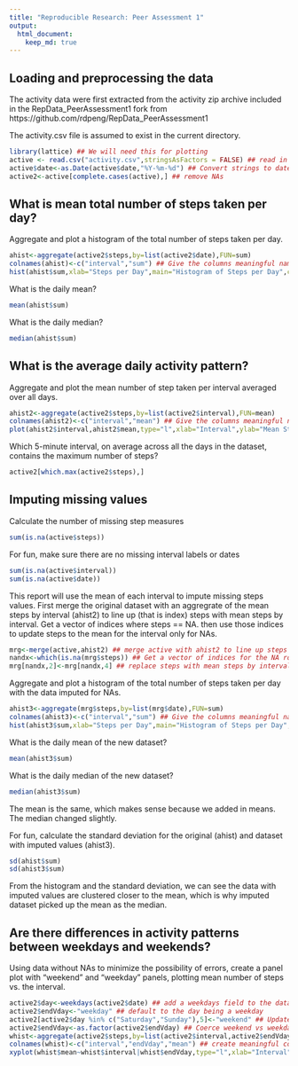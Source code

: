 ```yaml
---
title: "Reproducible Research: Peer Assessment 1"
output: 
  html_document:
    keep_md: true
---
```



## Loading and preprocessing the data
The activity data were first extracted from the activity zip archive included in the RepData_PeerAssessment1 fork from 
https://github.com/rdpeng/RepData_PeerAssessment1

The activity.csv file is assumed to exist in the current directory.

```r
library(lattice) ## We will need this for plotting
active <- read.csv("activity.csv",stringsAsFactors = FALSE) ## read in the complete dataset from csv
active$date<-as.Date(active$date,"%Y-%m-%d") ## Convert strings to dates
active2<-active[complete.cases(active),] ## remove NAs
```
## What is mean total number of steps taken per day?
Aggregate and plot a histogram of the total number of steps taken per day.
```r
ahist<-aggregate(active2$steps,by=list(active2$date),FUN=sum)
colnames(ahist)<-c("interval","sum") ## Give the columns meaningful names
hist(ahist$sum,xlab="Steps per Day",main="Histogram of Steps per Day",col="blue",breaks=20)
```

What is the daily mean?
```r
mean(ahist$sum)
```

What is the daily median?
```r
median(ahist$sum)
```
## What is the average daily activity pattern?
Aggregate and plot the mean number of step taken per interval averaged over all days.
```r
ahist2<-aggregate(active2$steps,by=list(active2$interval),FUN=mean)
colnames(ahist2)<-c("interval","mean") ## Give the columns meaningful names
plot(ahist2$interval,ahist2$mean,type="l",xlab="Interval",ylab="Mean Steps",main="Mean Steps per Interval", col="blue")
```

Which 5-minute interval, on average across all the days in the dataset, contains the maximum number of steps?
```r
active2[which.max(active2$steps),]
```

## Imputing missing values
Calculate the number of missing step measures
```r
sum(is.na(active$steps))
```

For fun, make sure there are no missing interval labels or dates
```r
sum(is.na(active$interval))
sum(is.na(active$date))
```

This report will use the mean of each interval to impute missing steps values.
First merge the original dataset with an aggregrate of the mean steps by interval (ahist2) to line up (that is index) steps with mean steps by interval. Get a vector of indices where steps == NA. then use those indices to update steps to the mean for the interval only for NAs.
```r
mrg<-merge(active,ahist2) ## merge active with ahist2 to line up steps (active$steps) with mean steps by interval (ahist2$mean)
nandx<-which(is.na(mrg$steps)) ## Get a vector of indices for the NA rows
mrg[nandx,2]<-mrg[nandx,4] ## replace steps with mean steps by interval where steps == NA
```

Aggregate and plot a histogram of the total number of steps taken per day with the data imputed for NAs.
```r
ahist3<-aggregate(mrg$steps,by=list(mrg$date),FUN=sum)
colnames(ahist3)<-c("interval","sum") ## Give the columns meaningful names
hist(ahist3$sum,xlab="Steps per Day",main="Histogram of Steps per Day",col="blue",breaks=20)
```

What is the daily mean of the new dataset?
```r
mean(ahist3$sum)
```

What is the daily median of the new dataset?
```r
median(ahist3$sum)
```
The mean is the same, which makes sense because we added in means.
The median changed slightly.



For fun, calculate the standard deviation for the original (ahist) and dataset with imputed values (ahist3).
```r
sd(ahist$sum)
sd(ahist3$sum)
```
From the histogram and the standard deviation, we can see the data with imputed values are clustered closer to the mean, which is why imputed dataset picked up the mean as the median.


## Are there differences in activity patterns between weekdays and weekends?

Using data without NAs to minimize the possibility of errors, create a panel plot with "weekend" and "weekday" panels, plotting mean number of steps vs. the interval.
```r
active2$day<-weekdays(active2$date) ## add a weekdays field to the data calculated from active$date
active2$endVday<-"weekday" ## default to the day being a weekday
active2[active2$day %in% c("Saturday","Sunday"),5]<-"weekend" ## Update Saturdays and sundays to be weekdays
active2$endVday<-as.factor(active2$endVday) ## Coerce weekend vs weekday to be a factor
whist<-aggregate(active2$steps,by=list(active2$interval,active2$endVday),FUN=mean) ## Find the mean steps by interval and weekend
colnames(whist)<-c("interval","endVday","mean") ## create meaningful colum names
xyplot(whist$mean~whist$interval|whist$endVday,type="l",xlab="Interval",ylab="Number of steps",layout=c(1,2))
```
